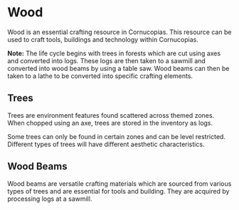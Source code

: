 # Wood

Wood is an essential crafting resource in Cornucopias. This resource can be used to craft tools, buildings and technology within Cornucopias.

<div className="note-box success">
  <strong>Note:</strong> The life cycle begins with trees in forests which are cut using axes and converted into logs. These logs are then taken to a sawmill and converted into wood beams by using a table saw. Wood beams can then be taken to a lathe to be converted into specific crafting elements.
</div>

## Trees

Trees are environment features found scattered across themed zones. When chopped using an axe, trees are stored in the inventory as logs.  

Some trees can only be found in certain zones and can be level restricted. Different types of trees will have different aesthetic characteristics.

## Wood Beams

Wood beams are versatile crafting materials which are sourced from various types of trees and are essential for tools and building. They are acquired by processing logs at a sawmill.
